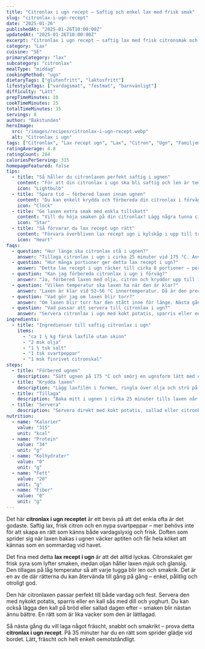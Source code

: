 ```yaml
---
title: "Citronlax i ugn recept – Saftig och enkel lax med frisk smak"
slug: "citronlax-i-ugn-recept"
date: "2025-01-26"
publishedAt: "2025-01-26T10:00:00Z"
updatedAt: "2025-01-26T10:00:00Z"
excerpt: "Citronlax i ugn recept – saftig lax med frisk citronsmak och enkel tillagning. En vardagsfavorit som imponerar med minimal ansträngning. Prova detta lax recept i ugn idag!"
category: "Lax"
cuisine: "SE"
primaryCategory: "lax"
subcategory: "citronlax"
mealType: "middag"
cookingMethod: "ugn"
dietaryTags: ["glutenfritt", "laktosfritt"]
lifestyleTags: ["vardagsmat", "festmat", "barnvänligt"]
difficulty: "Lätt"
prepTimeMinutes: 10
cookTimeMinutes: 25
totalTimeMinutes: 35
servings: 8
author: "Bakstunden"
heroImage:
  src: "/images/recipes/citronlax-i-ugn-recept.webp"
  alt: "Citronlax i ugn"
tags: ["Citronlax", "Lax recept ugn", "Lax", "Citron", "Ugn", "Familjemiddag"]
ratingAverage: 4.8
ratingCount: 284
caloriesPerServing: 315
homepageFeatured: false
tips:
  - title: "Så håller du citronlaxen perfekt saftig i ugnen"
    content: "För att din citronlax i ugn ska bli saftig och len är temperaturen avgörande. Ta ut laxen när innertemperaturen når 52–56 °C – då är den perfekt. Pensla fisken med olja och rivet citronskal för en frisk yta som lyfter smaken. Låt sedan laxen vila i några minuter efter tillagning så smakerna hinner sätta sig. En enkel men avgörande detalj för perfektion varje gång."
    icon: "Lightbulb"
  - title: "Spara tid – förbered laxen innan ugnen"
    content: "Du kan enkelt krydda och förbereda din citronlax i förväg. Lägg laxen i formen, ringla över olja och citronzest, och täck med plast. Förvara i kyl upp till 12 timmar. När middagen närmar sig, sätt bara in den direkt i ugnen. Enkelt, fräscht och redo på nolltid – perfekt för stressfria vardagar!"
    icon: "Clock"
  - title: "Ge laxen extra smak med enkla tillskott"
    content: "Vill du höja smaken på din citronlax? Lägg några tunna citronskivor direkt ovanpå fisken eller strö över färsk dill innan tillagning. En klick smör eller lite vitlök i oljan gör också underverk och ger en rundare, fylligare smak – utan att ta bort friskheten från citronen."
    icon: "Star"
  - title: "Så förvarar du lax recept ugn rätt"
    content: "Förvara överbliven lax recept ugn i kylskåp i upp till tre dagar. Den är lika god kall på smörgås eller i en sallad. Om du värmer den, gör det på låg värme i ugn (125 °C) så behåller laxen sin saftiga konsistens och fräscha smak."
    icon: "Heart"
faqs:
  - question: "Hur länge ska citronlax stå i ugnen?"
    answer: "Tillaga citronlax i ugn i cirka 25 minuter vid 175 °C. Använd termometer – vid 52–56 °C är laxen perfekt saftig. Det ger en mjuk, len och glansig textur."
  - question: "Hur många portioner ger detta lax recept i ugn?"
    answer: "Detta lax recept i ugn räcker till cirka 8 portioner – perfekt för en större familjemiddag eller bjudning. Servera med potatis, sallad och citronklyftor."
  - question: "Kan jag förbereda citronlax i ugn i förväg?"
    answer: "Ja, förbered laxen med olja, citron och kryddor upp till 12 timmar innan. Förvara i kyl och baka precis innan servering. Ett enkelt sätt att imponera utan stress."
  - question: "Vilken temperatur ska laxen ha när den är klar?"
    answer: "Laxen är klar vid 52–56 °C innertemperatur. Då är den precis tillagad men fortfarande saftig och glansig – perfekt för detta lax recept ugn."
  - question: "Vad gör jag om laxen blir torr?"
    answer: "Om laxen blir torr har den stått inne för länge. Nästa gång, ta ut den tidigare och täck formen lätt med folie. En skvätt citronolja hjälper också till att bevara saftigheten."
  - question: "Vad passar att servera till citronlax i ugn?"
    answer: "Servera citronlax i ugn med kokt potatis, sparris eller en frisk yoghurtsås. Den fungerar lika bra till vardags som till helgmiddag – en klassiker som alltid uppskattas."
ingredients:
  - title: "Ingredienser till saftig citronlax i ugn"
    items:
      - "ca 1 ¼ kg färsk laxfilé utan skinn"
      - "2 msk olja"
      - "1 ½ tsk salt"
      - "1 tsk svartpeppar"
      - "1 msk finrivet citronskal"
steps:
  - title: "Förbered ugnen"
    description: "Sätt ugnen på 175 °C och smörj en ugnsform lätt med olja."
  - title: "Krydda laxen"
    description: "Lägg laxfilén i formen, ringla över olja och strö på salt, peppar och citronskal."
  - title: "Tillaga"
    description: "Baka mitt i ugnen i cirka 25 minuter tills laxen når 52–56 °C och är saftig."
  - title: "Servera"
    description: "Servera direkt med kokt potatis, sallad eller citronklyftor för extra friskhet."
nutrition:
  - name: "Kalorier"
    value: "315"
    unit: "kcal"
  - name: "Protein"
    value: "34"
    unit: "g"
  - name: "Kolhydrater"
    value: "0"
    unit: "g"
  - name: "Fett"
    value: "20"
    unit: "g"
  - name: "Fiber"
    value: "0"
    unit: "g"
---
```


Det här **citronlax i ugn receptet** är ett bevis på att det enkla ofta är det godaste. Saftig lax, frisk citron och en nypa svartpeppar – mer behövs inte för att skapa en rätt som känns både vardagslyxig och frisk. Doften som sprider sig när laxen bakas i ugnen väcker aptiten och får hela köket att kännas som en sommardag vid havet.

Det fina med detta **lax recept i ugn** är att det alltid lyckas. Citronskalet ger frisk syra som lyfter smaken, medan oljan håller laxen mjuk och glansig. Den tillagas på låg temperatur så att varje tugga blir len och smakrik. Det är en av de där rätterna du kan återvända till gång på gång – enkel, pålitlig och otroligt god.

Den här citronlaxen passar perfekt till både vardag och fest. Servera den med nykokt potatis, sparris eller en kall sås med dill och yoghurt. Du kan också lägga den kall på bröd eller sallad dagen efter – smaken blir nästan ännu bättre. En rätt som är lika vacker som den är lättlagad.

Så nästa gång du vill laga något fräscht, snabbt och smakrikt – prova detta **citronlax i ugn recept**. På 35 minuter har du en rätt som sprider glädje vid bordet. Lätt, fräscht och helt enkelt oemotståndligt.
